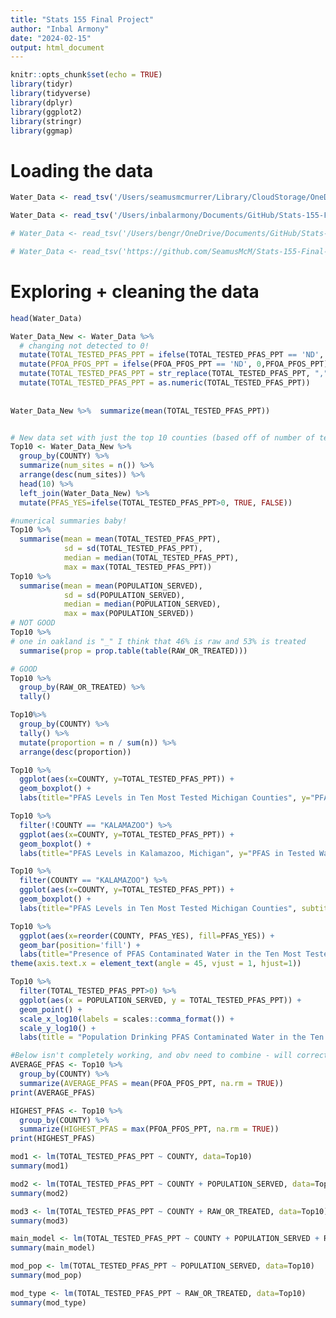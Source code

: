 ```yaml
---
title: "Stats 155 Final Project"
author: "Inbal Armony"
date: "2024-02-15"
output: html_document
---
```


```r
knitr::opts_chunk$set(echo = TRUE)
library(tidyr)
library(tidyverse)
library(dplyr)
library(ggplot2)
library(stringr)
library(ggmap)
```

# Loading the data
```r
Water_Data <- read_tsv('/Users/seamusmcmurrer/Library/CloudStorage/OneDrive-Personal/Documents/College/Year 3/Spring/Stats/Stats-155-Final-Project/37217-0001-Data.tsv')

Water_Data <- read_tsv('/Users/inbalarmony/Documents/GitHub/Stats-155-Final-Project/37217-0001-Data.tsv')

# Water_Data <- read_tsv('/Users/bengr/OneDrive/Documents/GitHub/Stats-155-Final-Project')

# Water_Data <- read_tsv('https://github.com/SeamusMcM/Stats-155-Final-Project/blob/e24710482babfe81c78ae92cb6dea75a6bde35dc/37217-0001-Data.tsv')
```

# Exploring  + cleaning the data
```r
head(Water_Data)

Water_Data_New <- Water_Data %>% 
  # changing not detected to 0!
  mutate(TOTAL_TESTED_PFAS_PPT = ifelse(TOTAL_TESTED_PFAS_PPT == 'ND', 0,TOTAL_TESTED_PFAS_PPT)) %>% 
  mutate(PFOA_PFOS_PPT = ifelse(PFOA_PFOS_PPT == 'ND', 0,PFOA_PFOS_PPT)) %>% 
  mutate(TOTAL_TESTED_PFAS_PPT = str_replace(TOTAL_TESTED_PFAS_PPT, ",","")) %>%
  mutate(TOTAL_TESTED_PFAS_PPT = as.numeric(TOTAL_TESTED_PFAS_PPT)) 
  
  
Water_Data_New %>%  summarize(mean(TOTAL_TESTED_PFAS_PPT))


# New data set with just the top 10 counties (based off of number of test sites) 
Top10 <- Water_Data_New %>% 
  group_by(COUNTY) %>% 
  summarize(num_sites = n()) %>% 
  arrange(desc(num_sites)) %>% 
  head(10) %>% 
  left_join(Water_Data_New) %>% 
  mutate(PFAS_YES=ifelse(TOTAL_TESTED_PFAS_PPT>0, TRUE, FALSE))
```


```r
#numerical summaries baby!
Top10 %>%
  summarise(mean = mean(TOTAL_TESTED_PFAS_PPT),
            sd = sd(TOTAL_TESTED_PFAS_PPT),
            median = median(TOTAL_TESTED_PFAS_PPT),
            max = max(TOTAL_TESTED_PFAS_PPT))
Top10 %>%
  summarise(mean = mean(POPULATION_SERVED),
            sd = sd(POPULATION_SERVED),
            median = median(POPULATION_SERVED),
            max = max(POPULATION_SERVED))
# NOT GOOD
Top10 %>%
# one in oakland is "_" I think that 46% is raw and 53% is treated
  summarise(prop = prop.table(table(RAW_OR_TREATED)))

# GOOD
Top10 %>%
  group_by(RAW_OR_TREATED) %>%
  tally()

Top10%>%
  group_by(COUNTY) %>%
  tally() %>%
  mutate(proportion = n / sum(n)) %>%
  arrange(desc(proportion))


```


```r


Top10 %>% 
  ggplot(aes(x=COUNTY, y=TOTAL_TESTED_PFAS_PPT)) +
  geom_boxplot() +
  labs(title="PFAS Levels in Ten Most Tested Michigan Counties", y="PFAS in Tested Water (ppt)", x="County")

Top10 %>% 
  filter(!COUNTY == "KALAMAZOO") %>% 
  ggplot(aes(x=COUNTY, y=TOTAL_TESTED_PFAS_PPT)) +
  geom_boxplot() +
  labs(title="PFAS Levels in Kalamazoo, Michigan", y="PFAS in Tested Water (ppt)", x="County")

Top10 %>% 
  filter(COUNTY == "KALAMAZOO") %>% 
  ggplot(aes(x=COUNTY, y=TOTAL_TESTED_PFAS_PPT)) +
  geom_boxplot() +
  labs(title="PFAS Levels in Ten Most Tested Michigan Counties", subtitle="Exluding the County with the most PFAS, Kalamazoo", y="PFAS in Tested Water (ppt)", x="County")

Top10 %>% 
  ggplot(aes(x=reorder(COUNTY, PFAS_YES), fill=PFAS_YES)) +
  geom_bar(position='fill') +
  labs(title="Presence of PFAS Contaminated Water in the Ten Most Tested Michigan Counties", fill="Presence of PFAS in Tested Water", x="County") + 
theme(axis.text.x = element_text(angle = 45, vjust = 1, hjust=1))  

Top10 %>%
  filter(TOTAL_TESTED_PFAS_PPT>0) %>% 
  ggplot(aes(x = POPULATION_SERVED, y = TOTAL_TESTED_PFAS_PPT)) +
  geom_point() +
  scale_x_log10(labels = scales::comma_format()) +
  scale_y_log10() +
  labs(title = "Population Drinking PFAS Contaminated Water in the Ten Most Tested Michigan Counties", x = "Population Served (log10)", y = "PFAS Levels (ppt)")

#Below isn't completely working, and obv need to combine - will correct during class or this evening. Been super busy :(
AVERAGE_PFAS <- Top10 %>%
  group_by(COUNTY) %>%
  summarize(AVERAGE_PFAS = mean(PFOA_PFOS_PPT, na.rm = TRUE))
print(AVERAGE_PFAS)

HIGHEST_PFAS <- Top10 %>%
  group_by(COUNTY) %>%
  summarize(HIGHEST_PFAS = max(PFOA_PFOS_PPT, na.rm = TRUE))
print(HIGHEST_PFAS)

```


```r
mod1 <- lm(TOTAL_TESTED_PFAS_PPT ~ COUNTY, data=Top10)
summary(mod1)

mod2 <- lm(TOTAL_TESTED_PFAS_PPT ~ COUNTY + POPULATION_SERVED, data=Top10)
summary(mod2)

mod3 <- lm(TOTAL_TESTED_PFAS_PPT ~ COUNTY + RAW_OR_TREATED, data=Top10)
summary(mod3)

main_model <- lm(TOTAL_TESTED_PFAS_PPT ~ COUNTY + POPULATION_SERVED + RAW_OR_TREATED, data=Top10)
summary(main_model)

mod_pop <- lm(TOTAL_TESTED_PFAS_PPT ~ POPULATION_SERVED, data=Top10)
summary(mod_pop)

mod_type <- lm(TOTAL_TESTED_PFAS_PPT ~ RAW_OR_TREATED, data=Top10)
summary(mod_type)
```







